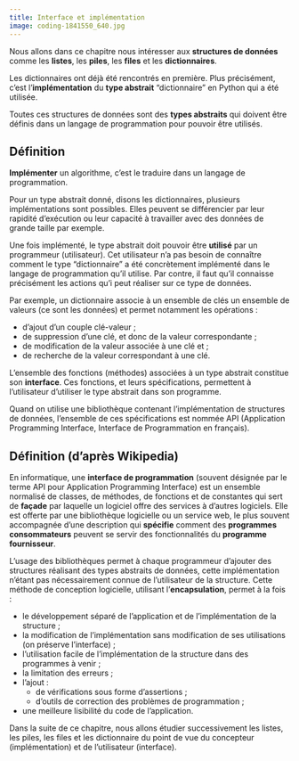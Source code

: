 ```yaml
---
title: Interface et implémentation
image: coding-1841550_640.jpg
---
```


Nous allons dans ce chapitre nous intéresser aux **structures de données** comme les **listes**, les **piles**, les **files** et les **dictionnaires**.

Les dictionnaires ont déjà été rencontrés en première. Plus précisément, c'est l'**implémentation** du **type abstrait** "dictionnaire" en Python qui a été utilisée.

Toutes ces structures de données sont des **types abstraits** qui doivent être définis dans un langage de programmation pour pouvoir être utilisés.

::: {.callout-tip}
## Définition

**Implémenter** un algorithme, c'est le traduire dans un langage de programmation.
:::

Pour un type abstrait donné, disons les dictionnaires, plusieurs implémentations sont possibles. Elles peuvent se différencier par leur rapidité d'exécution ou leur capacité à travailler avec des données de grande taille par exemple.

Une fois implémenté, le type abstrait doit pouvoir être **utilisé** par un programmeur (utilisateur). Cet utilisateur n'a pas besoin de connaître comment le type "dictionnaire" a été concrètement implémenté dans le langage de programmation qu'il utilise. Par contre, il faut qu'il connaisse précisément les actions qu'i peut réaliser sur ce type de données.

Par exemple, un dictionnaire associe à un ensemble de clés un ensemble de valeurs (ce sont les données) et permet notamment les opérations :

* d'ajout d'un couple clé-valeur ;
* de suppression d'une clé, et donc de la valeur correspondante ;
* de modification de la valeur associée à une clé et ;
* de recherche de la valeur correspondant à une clé.

L'ensemble des fonctions (méthodes) associées à un type abstrait constitue son **interface**. Ces fonctions, et leurs spécifications, permettent à l'utilisateur d'utiliser le type abstrait dans son programme.

Quand on utilise une bibliothèque contenant l'implémentation de structures de données, l'ensemble de ces spécifications est nommée API (Application Programming Interface, Interface de Programmation en français).

::: {.callout-tip}
## Définition (d'après Wikipedia)

En informatique, une **interface de programmation** (souvent désignée par le terme API pour Application Programming Interface) est un ensemble normalisé de classes, de méthodes, de fonctions et de constantes qui sert de **façade** par laquelle un logiciel offre des services à d'autres logiciels. Elle est offerte par une bibliothèque logicielle ou un service web, le plus souvent accompagnée d'une description qui **spécifie** comment des **programmes consommateurs** peuvent se servir des fonctionnalités du **programme fournisseur**. 
:::

L'usage des bibliothèques permet à chaque programmeur d'ajouter des structures réalisant des types abstraits de données, cette implémentation n'étant pas nécessairement connue de l'utilisateur de la structure. Cette méthode de conception logicielle, utilisant l'**encapsulation**, permet à la fois :

* le développement séparé de l'application et de l'implémentation de la structure ;
* la modification de l'implémentation sans modification de ses utilisations (on préserve l'interface) ;
* l'utilisation facile de l'implémentation de la structure dans des programmes à venir ;
* la limitation des erreurs ;
* l'ajout :
    - de vérifications sous forme d'assertions ;
    - d'outils de correction des problèmes de programmation ;
* une meilleure lisibilité du code de l'application.

Dans la suite de ce chapitre, nous allons étudier successivement les listes, les piles, les files et les dictionnaire du point de vue du concepteur (implémentation) et de l'utilisateur (interface).